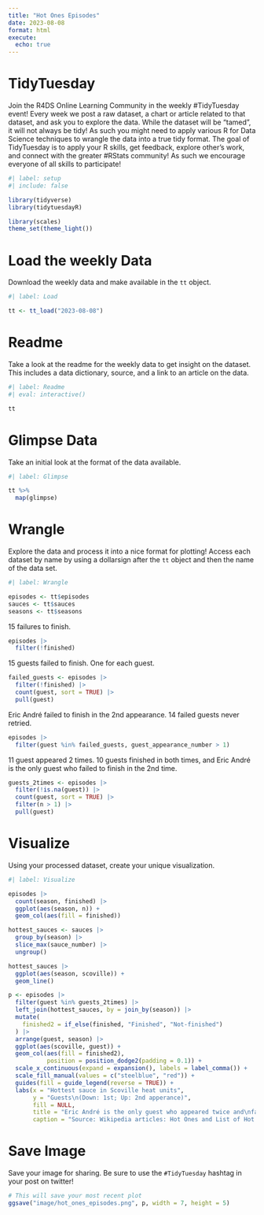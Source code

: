 ```yaml
---
title: "Hot Ones Episodes"
date: 2023-08-08
format: html
execute: 
  echo: true
---
```


# TidyTuesday

Join the R4DS Online Learning Community in the weekly #TidyTuesday event!
Every week we post a raw dataset, a chart or article related to that dataset, and ask you to explore the data.
While the dataset will be “tamed”, it will not always be tidy! As such you might need to apply various R for Data Science techniques to wrangle the data into a true tidy format.
The goal of TidyTuesday is to apply your R skills, get feedback, explore other’s work, and connect with the greater #RStats community!
As such we encourage everyone of all skills to participate!

```r
#| label: setup
#| include: false

library(tidyverse)
library(tidytuesdayR)

library(scales)
theme_set(theme_light())
```

# Load the weekly Data

Download the weekly data and make available in the `tt` object.

```r
#| label: Load

tt <- tt_load("2023-08-08")

```


# Readme

Take a look at the readme for the weekly data to get insight on the dataset.
This includes a data dictionary, source, and a link to an article on the data.

```r
#| label: Readme
#| eval: interactive()

tt

```


# Glimpse Data

Take an initial look at the format of the data available.

```r
#| label: Glimpse

tt %>% 
  map(glimpse)

```

# Wrangle

Explore the data and process it into a nice format for plotting! Access each dataset by name by using a dollarsign after the `tt` object and then the name of the data set.

```r
#| label: Wrangle

episodes <- tt$episodes
sauces <- tt$sauces
seasons <- tt$seasons
```

15 failures to finish.

```r
episodes |> 
  filter(!finished)
```

15 guests failed to finish. One for each guest.

```r
failed_guests <- episodes |> 
  filter(!finished) |> 
  count(guest, sort = TRUE) |> 
  pull(guest)
```

Eric André failed to finish in the 2nd appearance.
14 failed guests never retried.

```r
episodes |> 
  filter(guest %in% failed_guests, guest_appearance_number > 1)
```

11 guest appeared 2 times. 10 guests finished in both times, and Eric André is the only guest who failed to finish in the 2nd time. 

```r
guests_2times <- episodes |> 
  filter(!is.na(guest)) |> 
  count(guest, sort = TRUE) |> 
  filter(n > 1) |> 
  pull(guest)
```

# Visualize

Using your processed dataset, create your unique visualization.

```r
#| label: Visualize

episodes |> 
  count(season, finished) |> 
  ggplot(aes(season, n)) +
  geom_col(aes(fill = finished))
```

```r
hottest_sauces <- sauces |> 
  group_by(season) |> 
  slice_max(sauce_number) |> 
  ungroup()
```

```r
hottest_sauces |> 
  ggplot(aes(season, scoville)) +
  geom_line()
```

```r
p <- episodes |> 
  filter(guest %in% guests_2times) |> 
  left_join(hottest_sauces, by = join_by(season)) |> 
  mutate(
    finished2 = if_else(finished, "Finished", "Not-finished")
  ) |> 
  arrange(guest, season) |> 
  ggplot(aes(scoville, guest)) +
  geom_col(aes(fill = finished2),
           position = position_dodge2(padding = 0.1)) +
  scale_x_continuous(expand = expansion(), labels = label_comma()) +
  scale_fill_manual(values = c("steelblue", "red")) +
  guides(fill = guide_legend(reverse = TRUE)) +
  labs(x = "Hottest sauce in Scoville heat units",
       y = "Guests\n(Down: 1st; Up: 2nd apperance)",
       fill = NULL,
       title = "Eric André is the only guest who appeared twice and\nfailed to finish in Hot Ones",
       caption = "Source: Wikipedia articles: Hot Ones and List of Hot Ones episodes")
```

# Save Image

Save your image for sharing. Be sure to use the `#TidyTuesday` hashtag in your post on twitter! 

```r

# This will save your most recent plot
ggsave("image/hot_ones_episodes.png", p, width = 7, height = 5)

```

